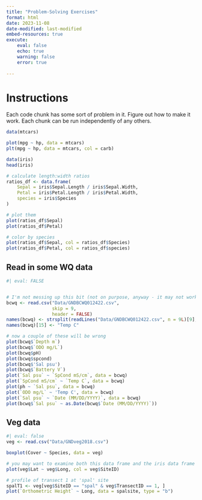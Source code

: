 ```yaml
---
title: "Problem-Solving Exercises"
format: html
date: 2023-11-08
date-modified: last-modified
embed-resources: true
execute:
    eval: false
    echo: true
    warning: false
    error: true
    
---
```


# Instructions  

Each code chunk has some sort of problem in it. Figure out how to make it work. Each chunk can be run independently of any others.  

```r
data(mtcars)

plot(mpg ~ hp, data = mtcars)
plt(mpg ~ hp, data = mtcars, col = carb)
```


```r
data(iris)
head(iris)

# calculate length:width ratios
ratios_df <- data.frame(
    Sepal = iris$Sepal.Length / iris$Sepal.Width,
    Petal = iris$Petal.Length / iris$Petal.Width,
    species = iris$Species
)

# plot them
plot(ratios_df$Sepal)
plot(ratios_df$Petal)

# color by species
plot(ratios_df$Sepal, col = ratios_df$Species)
plot(ratios_df$Petal, col = ratios_df$species)
```


## Read in some WQ data  

```r
#| eval: FALSE 


# I'm not messing up this bit (not on purpose, anyway - it may not work if you try to evaluate this chunk during rendering):
bcwq <- read.csv("Data/GNDBCWQ012422.csv",
                 skip = 9,
                 header = FALSE)
names(bcwq) <- strsplit(readLines("Data/GNDBCWQ012422.csv", n = 9L)[9], split = ",")[[1]]
names(bcwq)[15] <- "Temp C"

# now a couple of these will be wrong
plot(bcwq$`Depth m`)
plot(bcwq$`ODO mg/L`)
plot(bcwq$pH)
plot(bcwq$spcond)
plot(bcwq$'Sal psu')
plot(bcwq$`Battery V`)
plot(`Sal psu` ~ `SpCond mS/cm`, data = bcwq)
plot(`SpCond mS/cm` ~ `Temp C`, data = bcwq)
plot(ph ~ `Sal psu`, data = bcwq)
plot(`ODO mg/L` ~ 'Temp C', data = bcwq)
plot(`Sal psu` ~ `Date (MM/DD/YYYY)`, data = bcwq)
plot(bcwq$`Sal psu` ~ as.Date(bcwq$`Date (MM/DD/YYYY)`))
```


## Veg data  

```r
#| eval: false
veg <- read.csv("Data/GNDveg2018.csv")

boxplot(Cover ~ Species, data = veg)

# you may want to examine both this data frame and the iris data frame to help solve this one (look back at the plot on line 44 - why did that work, and this doesn't?)
plot(veg$Lat ~ veg$Long, col = veg$SiteID)

# profile of transect 1 at 'spal' site
spalT1 <- veg[veg$SiteID == "spal" & veg$TransectID == 1, ]
plot(`Orthometric Height` ~ Long, data = spalsite, type = "b")
```

